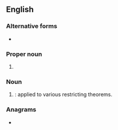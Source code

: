 {{also|N.F.L.|Nfl.}}
==English==

===Alternative forms===
* {{l|en|N.F.L.}}

===Proper noun===
{{en-proper noun}}

# {{lb|en|American football}} {{initialism of|lang=en|National Football League}}

===Noun===
{{en-noun|-}}

# {{lb|en|math}} {{abbreviation of|no [[free lunch]]|lang=en|dot=}}: applied to various restricting theorems.

===Anagrams===
* {{anagrams|en|a=fln|FLN|LFN}}
